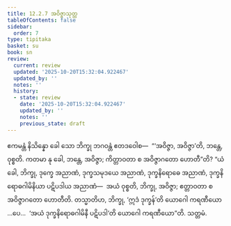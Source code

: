 ```yaml
---
title: 12.2.7 အဝိဇ္ဇာသုတ္တ
tableOfContents: false
sidebar:
  order: 7
type: tipitaka
basket: su
book: sn
review:
  current: review
  updated: '2025-10-20T15:32:04.922467'
  updated_by: ''
  notes: ''
  history:
  - state: review
    date: '2025-10-20T15:32:04.922467'
    updated_by: ''
    notes: ''
    previous_state: draft
---
```



<DynamicBreadcrumb />


<ReviewStatus review={frontmatter.review} showDetails={true} />

<HypothesisAnnotation frontmatter={frontmatter} />

<Division number="1087" book="sn" e="ch" v="18" p="442">

<Paragraph number="2249" book="sn">
ဧကမန္တံ နိသိန္နော ခေါ သော ဘိက္ခု ဘဂဝန္တံ ဧတဒဝေါစ—  “‘အဝိဇ္ဇာ, အဝိဇ္ဇာ’တိ, ဘန္တေ, ဝုစ္စတိ. ကတမာ နု ခေါ, ဘန္တေ, အဝိဇ္ဇာ; ကိတ္တာဝတာ စ အဝိဇ္ဇာဂတော ဟောတီ”တိ? “ယံ ခေါ, ဘိက္ခု, ဒုက္ခေ အညာဏံ, ဒုက္ခသမုဒယေ အညာဏံ, ဒုက္ခနိရောဓေ အညာဏံ, ဒုက္ခနိရောဓဂါမိနိယာ ပဋိပဒါယ အညာဏံ—  အယံ ဝုစ္စတိ, ဘိက္ခု, အဝိဇ္ဇာ; ဧတ္တာဝတာ စ အဝိဇ္ဇာဂတော ဟောတီတိ.
</Paragraph>

<Paragraph number="2250" book="sn">
တသ္မာတိဟ, ဘိက္ခု, ‘ဣဒံ ဒုက္ခန်’တိ ယောဂေါ ကရဏီယော …ပေ…  ‘အယံ ဒုက္ခနိရောဓဂါမိနီ ပဋိပဒါ’တိ ယောဂေါ ကရဏီယော”တိ.

</Paragraph>
</Division>

<Paragraph number="2251" type="center" book="sn">
သတ္တမံ.
</Paragraph>